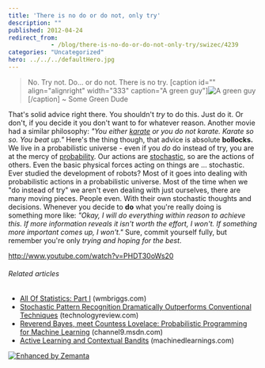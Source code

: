 ```yaml
---
title: 'There is no do or do not, only try'
description: ""
published: 2012-04-24
redirect_from: 
            - /blog/there-is-no-do-or-do-not-only-try/swizec/4239
categories: "Uncategorized"
hero: ../../../defaultHero.jpg
---
```

> No. Try not. Do... or do not. There is no try. \[caption id=&quot;&quot; align=&quot;alignright&quot; width=&quot;333&quot; caption=&quot;A green guy&quot;]![A green guy](http://images.wikia.com/starwars/images/e/e0/Yoda_SWSB.jpg "A green guy")\[/caption] ~ Some Green Dude

That&#x27;s solid advice right there. You shouldn&#x27;t _try_ to do this. Just do it. Or don&#x27;t, if you decide it you don&#x27;t want to for whatever reason. Another movie had a similar philosophy: _&quot;You either [karate](http://en.wikipedia.org/wiki/Karate "Karate") or you do not karate. Karate so so. You beat up.&quot;_ Here&#x27;s the thing though, that advice is absolute **bollocks.** We live in a probabilistic universe - even if you _do_ do instead of try, you are at the mercy of [probability](http://en.wikipedia.org/wiki/Probability "Probability"). Our actions are [stochastic](http://en.wikipedia.org/wiki/Stochastic "Stochastic"), so are the actions of others. Even the basic physical forces acting on things are ... stochastic. Ever studied the development of robots? Most of it goes into dealing with probabilistic actions in a probabilistic universe. Most of the time when we &quot;do instead of try&quot; we aren&#x27;t even dealing with just ourselves, there are many moving pieces. People even. With their own stochastic thoughts and decisions. Whenever you decide to **do** what you&#x27;re really doing is something more like: _&quot;Okay, I will do everything within reason to achieve this. If more information reveals it isn&#x27;t worth the effort, I won&#x27;t. If something more important comes up, I won&#x27;t.&quot;_ Sure, commit yourself fully, but remember you&#x27;re only _trying and hoping for the best_.

http://www.youtube.com/watch?v=PHDT30oWs20

###### Related articles

- [All Of Statistics: Part I](http://wmbriggs.com/blog/?p=5117) (wmbriggs.com)
- [Stochastic Pattern Recognition Dramatically Outperforms Conventional Techniques](http://www.technologyreview.com/blog/arxiv/27598/) (technologyreview.com)
- [Reverend Bayes, meet Countess Lovelace: Probabilistic Programming for Machine Learning](http://channel9.msdn.com/Events/Lang-NEXT/Lang-NEXT-2012/Reverend-Bayes-meet-Countess-Lovelace-Probabilistic-Programming-for-Machine-Learning) (channel9.msdn.com)
- [Active Learning and Contextual Bandits](http://www.machinedlearnings.com/2012/02/active-learning-and-contextual-bandits.html) (machinedlearnings.com)

[![Enhanced by Zemanta](http://img.zemanta.com/zemified_e.png?x-id=fe347ba2-460e-43ca-9458-543f6f144f40)](http://www.zemanta.com/ "Enhanced by Zemanta")
